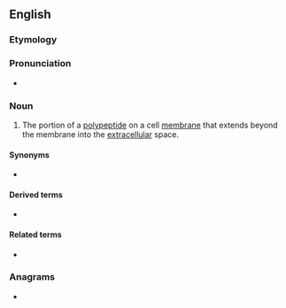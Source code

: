 ==English==

===Etymology===
{{prefix|en|ecto|domain}}

===Pronunciation===
* {{a|GA}} {{IPA|/ˈɛktoʊdoʊˌmeɪn/|lang=en}}

===Noun===
{{en-noun}}
{{wikipedia}}

# {{lb|en|biochemistry}} The portion of a [[polypeptide]] on a cell [[membrane]] that extends beyond the membrane into the [[extracellular]] space.

====Synonyms====
* {{l|en|exodomain}}

====Derived terms====
* {{l|en|ectodomain shedding}}

====Related terms====
* {{l|en|endodomain}}

===Anagrams===
* {{anagrams|en|a=acdeimnoot|adenotomic}}